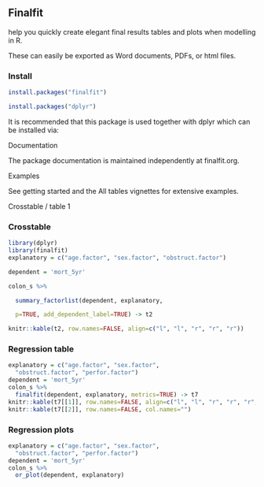 
## Finalfit

help you quickly create elegant final results tables and plots when modelling in R. 

These can easily be exported as Word documents, PDFs, or html files.



### Install

```r

install.packages("finalfit")

install.packages("dplyr")

```

It is recommended that this package is used together with dplyr which can be installed via:



Documentation

The package documentation is maintained independently at finalfit.org.

Examples

See getting started and the All tables vignettes for extensive examples.

Crosstable / table 1

### Crosstable 

```r
library(dplyr)
library(finalfit)
explanatory = c("age.factor", "sex.factor", "obstruct.factor")

dependent = 'mort_5yr'

colon_s %>%

  summary_factorlist(dependent, explanatory, 

  p=TRUE, add_dependent_label=TRUE) -> t2

knitr::kable(t2, row.names=FALSE, align=c("l", "l", "r", "r", "r"))

```
### Regression table
```r
explanatory = c("age.factor", "sex.factor", 
  "obstruct.factor", "perfor.factor")
dependent = 'mort_5yr'
colon_s %>%
  finalfit(dependent, explanatory, metrics=TRUE) -> t7
knitr::kable(t7[[1]], row.names=FALSE, align=c("l", "l", "r", "r", "r", "r"))
knitr::kable(t7[[2]], row.names=FALSE, col.names="")
```

### Regression plots
```r
explanatory = c("age.factor", "sex.factor", 
  "obstruct.factor", "perfor.factor")
dependent = 'mort_5yr'
colon_s %>%
  or_plot(dependent, explanatory)
 ```
